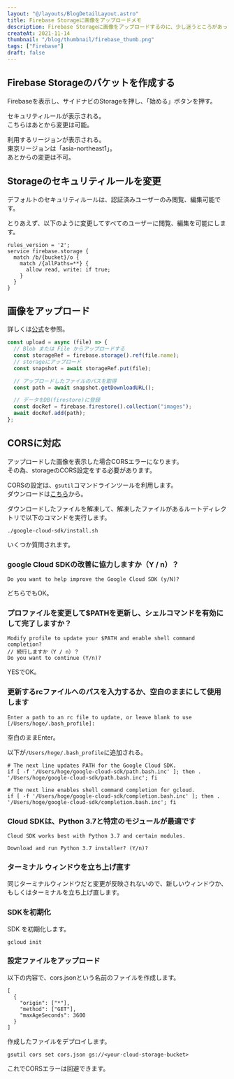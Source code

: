 ```yaml
---
layout: "@/layouts/BlogDetailLayout.astro"
title: Firebase Storageに画像をアップロードメモ
description: Firebase Storageに画像をアップロードするのに、少し迷うところがあったのでのメモです。
createAt: 2021-11-14
thumbnail: "/blog/thumbnail/firebase_thumb.png"
tags: ["Firebase"]
draft: false
---
```



## Firebase Storageのバケットを作成する

Firebaseを表示し、サイドナビのStorageを押し、「始める」ボタンを押す。

<CommonImg
  src="/blog/20211114/20211114_01.png"
  alt="Firebase Storageを作成"
  client:only="react"
/>

セキュリティルールが表示される。  
こちらはあとから変更は可能。

<CommonImg
  src="/blog/20211114/20211114_02.png"
  alt="セキュリティルールを設定"
  client:only="react"
/>

利用するリージョンが表示される。  
東京リージョンは「asia-northeast1」。  
あとからの変更は不可。

<CommonImg
  src="/blog/20211114/20211114_03.png"
  alt="リージョンを選択"
  client:only="react"
/>
<CommonImg
  src="/blog/20211114/20211114_04.png"
  alt="リージョンを選択"
  client:only="react"
/>

## Storageのセキュリティルールを変更

デフォルトのセキュリティルールは、認証済みユーザーのみ閲覧、編集可能です。

<CommonImg
  src="/blog/20211114/20211114_05.png"
  alt="Storageのセキュリティルールを変更"
  client:only="react"
/>

とりあえず、以下のように変更してすべてのユーザーに閲覧、編集を可能にします。

```
rules_version = '2';
service firebase.storage {
  match /b/{bucket}/o {
    match /{allPaths=**} {
      allow read, write: if true;
    }
  }
}
```

## 画像をアップロード

詳しくは[公式](https://firebase.google.com/docs/storage/web/upload-files?hl=ja)を参照。

```typescript
const upload = async (file) => {
  // Blob または File からアップロードする
  const storageRef = firebase.storage().ref(file.name);
  // storageにアップロード
  const snapshot = await storageRef.put(file);

  // アップロードしたファイルのパスを取得
  const path = await snapshot.getDownloadURL();

  // データをDB(firestore)に登録
  const docRef = firebase.firestore().collection("images");
  await docRef.add(path);
};
```

## CORSに対応

アップロードした画像を表示した場合CORSエラーになります。  
その為、storageのCORS設定をする必要があります。

CORSの設定は、`gsutil`コマンドラインツールを利用します。  
ダウンロードは[こちら](https://cloud.google.com/storage/docs/gsutil_install?hl=ja)から。

ダウンロードしたファイルを解凍して、解凍したファイルがあるルートディレクトリで以下のコマンドを実行します。

```shell
./google-cloud-sdk/install.sh
```

いくつか質問されます。

### google Cloud SDKの改善に協力しますか（Y / n）？

```shell
Do you want to help improve the Google Cloud SDK (y/N)?
```

どちらでもOK。

### プロファイルを変更して$PATHを更新し、シェルコマンドを有効にして完了しますか？

```shell
Modify profile to update your $PATH and enable shell command completion?
// 続行しますか（Y / n）？
Do you want to continue (Y/n)?
```

YESでOK。

### 更新するrcファイルへのパスを入力するか、空白のままにして使用します

```shell
Enter a path to an rc file to update, or leave blank to use [/Users/hoge/.bash_profile]:
```

空白のままEnter。

以下が`/Users/hoge/.bash_profile`に追加される。

```
# The next line updates PATH for the Google Cloud SDK.
if [ -f '/Users/hoge/google-cloud-sdk/path.bash.inc' ]; then . '/Users/hoge/google-cloud-sdk/path.bash.inc'; fi

# The next line enables shell command completion for gcloud.
if [ -f '/Users/hoge/google-cloud-sdk/completion.bash.inc' ]; then . '/Users/hoge/google-cloud-sdk/completion.bash.inc'; fi
```

### Cloud SDKは、Python 3.7と特定のモジュールが最適です

```shell
Cloud SDK works best with Python 3.7 and certain modules.

Download and run Python 3.7 installer? (Y/n)?
```

### ターミナル ウィンドウを立ち上げ直す

同じターミナルウィンドウだと変更が反映されないので、新しいウィンドウか、もしくはターミナルを立ち上げ直します。

### SDKを初期化

SDK を初期化します。

```shell
gcloud init
```

### 設定ファイルをアップロード

以下の内容で、cors.jsonという名前のファイルを作成します。

```
[
  {
    "origin": ["*"],
    "method": ["GET"],
    "maxAgeSeconds": 3600
  }
]
```

作成したファイルをデプロイします。

```shell
gsutil cors set cors.json gs://<your-cloud-storage-bucket>
```

<CommonImg
  src="/blog/20211114/20211114_06.png"
  alt="your-cloud-storage-bucket"
  client:only="react"
/>

これでCORSエラーは回避できます。
